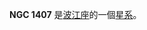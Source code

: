 {{NGCInfoBox|NGCID=NGC 1407|發現者=弗里德里希·威廉·赫歇爾|發現日期=1785年10月6日|其他編號=ESO 548-67,MCG -3-10-30|曆元=J2000.0|赤經=3時40分11.8秒
|赤緯=-18°34'49"|星座=波江座|星體=星系|星等=9.7|表面亮度=13|藍等=10.7}}

'''NGC 1407''' 是[[波江座|波江座]]的一個[[星系|星系]]。

{{NGCReference|1407}}
{{Catalogs|NGC=1407}}